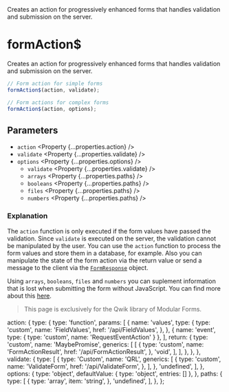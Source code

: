 
<Title>formAction$</Title>
<Description>
  Creates an action for progressively enhanced forms that handles validation and
  submission on the server.
</Description>

# formAction$

<Qwik block>

Creates an action for progressively enhanced forms that handles validation and submission on the server.

```ts
// Form action for simple forms
formAction$(action, validate);

// Form actions for complex forms
formAction$(action, options);
```

## Parameters

- `action` <Property {...properties.action} />
- `validate` <Property {...properties.validate} />
- `options` <Property {...properties.options} />
  - `validate` <Property {...properties.validate} />
  - `arrays` <Property {...properties.paths} />
  - `booleans` <Property {...properties.paths} />
  - `files` <Property {...properties.paths} />
  - `numbers` <Property {...properties.paths} />

### Explanation

The `action` function is only executed if the form values have passed the validation. Since `validate` is executed on the server, the validation cannot be manipulated by the user. You can use the `action` function to process the form values and store them in a database, for example. Also you can manipulate the state of the form action via the return value or send a message to the client via the <A href="/api/FormResponse">`FormResponse`</A> object.

Using `arrays`, `booleans`, `files` and `numbers` you can suplement information that is lost when submitting the form without JavaScript. You can find more about this <A href="/guides/enhanced-forms">here</A>.

</Qwik>

<Solid block>

> This page is exclusively for the Qwik library of Modular Forms.

</Solid>

  action: {
    type: {
      type: 'function',
      params: [
        {
          name: 'values',
          type: {
            type: 'custom',
            name: 'FieldValues',
            href: '/api/FieldValues',
          },
        },
        { name: 'event', type: { type: 'custom', name: 'RequestEventAction' } },
      ],
      return: {
        type: 'custom',
        name: 'MaybePromise',
        generics: [
          [
            {
              type: 'custom',
              name: 'FormActionResult',
              href: '/api/FormActionResult',
            },
            'void',
          ],
        ],
      },
    },
  },
  validate: {
    type: [
      {
        type: 'Custom',
        name: 'QRL',
        generics: [
          {
            type: 'custom',
            name: 'ValidateForm',
            href: '/api/ValidateForm',
          },
        ],
      },
      'undefined',
    ],
  },
  options: {
    type: 'object',
    defaultValue: { type: 'object', entries: [] },
  },
  paths: {
    type: [
      {
        type: 'array',
        item: 'string',
      },
      'undefined',
    ],
  },
};
